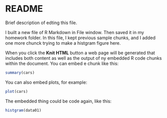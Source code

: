 README
========================================================

Brief description of edting this file.

I built a new file of R Markdown in File window. Then saved it in my homework folder. In this file, I kept previous sample chunks, and I added one more chunck trying to make a histgram figure here. 

When you click the **Knit HTML** button a web page will be generated that includes both content as well as the output of ny embedded R code chunks within the document. You can embed e chunk like this:

```r
summary(cars)
```

You can also embed plots, for example:

```r
plot(cars)
```

The embedded thing could be code again, like this:
```r
histgram(data01)
```

